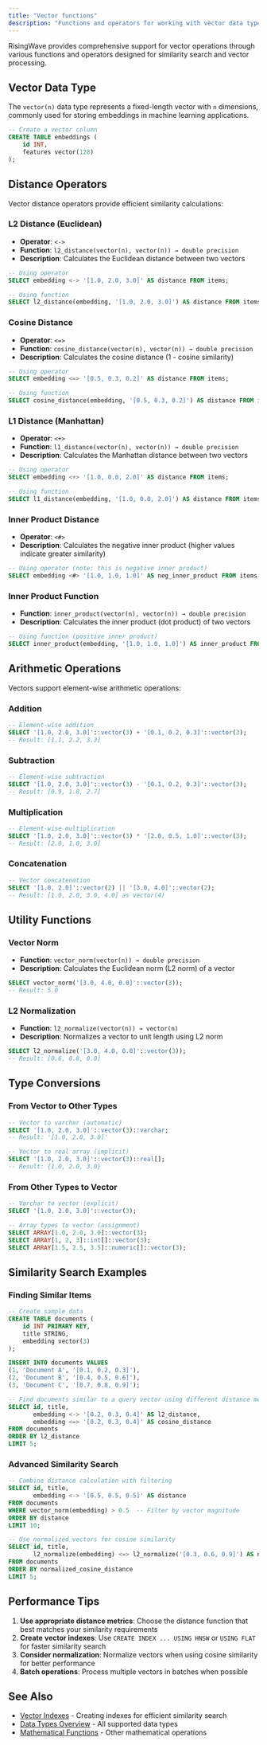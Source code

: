 ```yaml
---
title: "Vector functions"
description: "Functions and operators for working with vector data types in RisingWave."
---
```


RisingWave provides comprehensive support for vector operations through various functions and operators designed for similarity search and vector processing.

## Vector Data Type

The `vector(n)` data type represents a fixed-length vector with `n` dimensions, commonly used for storing embeddings in machine learning applications.

```sql
-- Create a vector column
CREATE TABLE embeddings (
    id INT,
    features vector(128)
);
```

## Distance Operators

Vector distance operators provide efficient similarity calculations:

### L2 Distance (Euclidean)
- **Operator**: `<->`
- **Function**: `l2_distance(vector(n), vector(n)) → double precision`
- **Description**: Calculates the Euclidean distance between two vectors

```sql
-- Using operator
SELECT embedding <-> '[1.0, 2.0, 3.0]' AS distance FROM items;

-- Using function
SELECT l2_distance(embedding, '[1.0, 2.0, 3.0]') AS distance FROM items;
```

### Cosine Distance
- **Operator**: `<=>`
- **Function**: `cosine_distance(vector(n), vector(n)) → double precision`
- **Description**: Calculates the cosine distance (1 - cosine similarity)

```sql
-- Using operator
SELECT embedding <=> '[0.5, 0.3, 0.2]' AS distance FROM items;

-- Using function
SELECT cosine_distance(embedding, '[0.5, 0.3, 0.2]') AS distance FROM items;
```

### L1 Distance (Manhattan)
- **Operator**: `<+>`
- **Function**: `l1_distance(vector(n), vector(n)) → double precision`
- **Description**: Calculates the Manhattan distance between two vectors

```sql
-- Using operator
SELECT embedding <+> '[1.0, 0.0, 2.0]' AS distance FROM items;

-- Using function
SELECT l1_distance(embedding, '[1.0, 0.0, 2.0]') AS distance FROM items;
```

### Inner Product Distance
- **Operator**: `<#>`
- **Description**: Calculates the negative inner product (higher values indicate greater similarity)

```sql
-- Using operator (note: this is negative inner product)
SELECT embedding <#> '[1.0, 1.0, 1.0]' AS neg_inner_product FROM items;
```

### Inner Product Function
- **Function**: `inner_product(vector(n), vector(n)) → double precision`
- **Description**: Calculates the inner product (dot product) of two vectors

```sql
-- Using function (positive inner product)
SELECT inner_product(embedding, '[1.0, 1.0, 1.0]') AS inner_product FROM items;
```

## Arithmetic Operations

Vectors support element-wise arithmetic operations:

### Addition
```sql
-- Element-wise addition
SELECT '[1.0, 2.0, 3.0]'::vector(3) + '[0.1, 0.2, 0.3]'::vector(3);
-- Result: [1.1, 2.2, 3.3]
```

### Subtraction
```sql
-- Element-wise subtraction
SELECT '[1.0, 2.0, 3.0]'::vector(3) - '[0.1, 0.2, 0.3]'::vector(3);
-- Result: [0.9, 1.8, 2.7]
```

### Multiplication
```sql
-- Element-wise multiplication
SELECT '[1.0, 2.0, 3.0]'::vector(3) * '[2.0, 0.5, 1.0]'::vector(3);
-- Result: [2.0, 1.0, 3.0]
```

### Concatenation
```sql
-- Vector concatenation
SELECT '[1.0, 2.0]'::vector(2) || '[3.0, 4.0]'::vector(2);
-- Result: [1.0, 2.0, 3.0, 4.0] as vector(4)
```

## Utility Functions

### Vector Norm
- **Function**: `vector_norm(vector(n)) → double precision`
- **Description**: Calculates the Euclidean norm (L2 norm) of a vector

```sql
SELECT vector_norm('[3.0, 4.0, 0.0]'::vector(3));
-- Result: 5.0
```

### L2 Normalization
- **Function**: `l2_normalize(vector(n)) → vector(n)`
- **Description**: Normalizes a vector to unit length using L2 norm

```sql
SELECT l2_normalize('[3.0, 4.0, 0.0]'::vector(3));
-- Result: [0.6, 0.8, 0.0]
```

## Type Conversions

### From Vector to Other Types

```sql
-- Vector to varchar (automatic)
SELECT '[1.0, 2.0, 3.0]'::vector(3)::varchar;
-- Result: '[1.0, 2.0, 3.0]'

-- Vector to real array (implicit)
SELECT '[1.0, 2.0, 3.0]'::vector(3)::real[];
-- Result: {1.0, 2.0, 3.0}
```

### From Other Types to Vector

```sql
-- Varchar to vector (explicit)
SELECT '[1.0, 2.0, 3.0]'::vector(3);

-- Array types to vector (assignment)
SELECT ARRAY[1.0, 2.0, 3.0]::vector(3);
SELECT ARRAY[1, 2, 3]::int[]::vector(3);
SELECT ARRAY[1.5, 2.5, 3.5]::numeric[]::vector(3);
```

## Similarity Search Examples

### Finding Similar Items

```sql
-- Create sample data
CREATE TABLE documents (
    id INT PRIMARY KEY,
    title STRING,
    embedding vector(3)
);

INSERT INTO documents VALUES
(1, 'Document A', '[0.1, 0.2, 0.3]'),
(2, 'Document B', '[0.4, 0.5, 0.6]'),
(3, 'Document C', '[0.7, 0.8, 0.9]');

-- Find documents similar to a query vector using different distance metrics
SELECT id, title, 
       embedding <-> '[0.2, 0.3, 0.4]' AS l2_distance,
       embedding <=> '[0.2, 0.3, 0.4]' AS cosine_distance
FROM documents
ORDER BY l2_distance
LIMIT 5;
```

### Advanced Similarity Search

```sql
-- Combine distance calculation with filtering
SELECT id, title,
       embedding <-> '[0.5, 0.5, 0.5]' AS distance
FROM documents
WHERE vector_norm(embedding) > 0.5  -- Filter by vector magnitude
ORDER BY distance
LIMIT 10;

-- Use normalized vectors for cosine similarity
SELECT id, title,
       l2_normalize(embedding) <=> l2_normalize('[0.3, 0.6, 0.9]') AS normalized_cosine_distance
FROM documents
ORDER BY normalized_cosine_distance
LIMIT 5;
```

## Performance Tips

1. **Use appropriate distance metrics**: Choose the distance function that best matches your similarity requirements
2. **Create vector indexes**: Use `CREATE INDEX ... USING HNSW` or `USING FLAT` for faster similarity search
3. **Consider normalization**: Normalize vectors when using cosine similarity for better performance
4. **Batch operations**: Process multiple vectors in batches when possible

## See Also

- [Vector Indexes](/sql/commands/sql-create-vector-index) - Creating indexes for efficient similarity search
- [Data Types Overview](/sql/data-types/overview) - All supported data types
- [Mathematical Functions](/sql/functions/mathematical) - Other mathematical operations